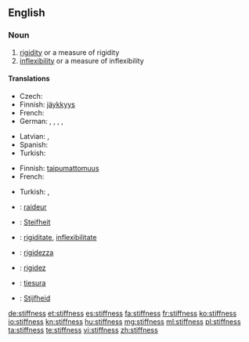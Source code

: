 ==English==

===Noun===
{{en-noun|~|es}}

# [[rigidity]] or a measure of rigidity
# [[inflexibility]] or a measure of inflexibility

====Translations====
{{trans-top|rigidity}}
* Czech: {{t|cs|ztuhlost|f}}
* Finnish: [[jäykkyys]]
* French: {{t+|fr|rigidité}}
* German: {{t+|de|Erstarrung|f}}, {{t|de|Starre|f}}, {{t|de|Steife|f}}, {{t+|de|Steifigkeit|f}}, {{t|de|Steifheit|f}}
{{trans-mid}}
* Latvian: {{t|lv|stingums|m}}, {{t|lv|stīvums|m}}
* Spanish: {{t+|es|rigidez|f}}
* Turkish: {{t+|tr|katılık}}
{{trans-bottom}}

{{trans-top|inflexibility}}
* Finnish: [[taipumattomuus]]
* French: {{t+|fr|inflexibilité}}
{{trans-mid}}
* Turkish: {{t+|tr|direngenlik}}, {{t+|tr|inatçılık}}
{{trans-bottom}}

{{checktrans-top}}
* {{ttbc|fr}}: [[raideur]]
* {{ttbc|de}}: [[Steifheit]]
* {{ttbc|ia}}: [[rigiditate]], [[inflexibilitate]]
* {{ttbc|it}}: [[rigidezza]]
{{trans-mid}}
* {{ttbc|pt}}: [[rigidez]]
* {{ttbc|es}}: [[tiesura]]
* {{ttbc|nl}}: [[Stijfheid]]
{{trans-bottom}}

[[de:stiffness]]
[[et:stiffness]]
[[es:stiffness]]
[[fa:stiffness]]
[[fr:stiffness]]
[[ko:stiffness]]
[[io:stiffness]]
[[kn:stiffness]]
[[hu:stiffness]]
[[mg:stiffness]]
[[ml:stiffness]]
[[pl:stiffness]]
[[ta:stiffness]]
[[te:stiffness]]
[[vi:stiffness]]
[[zh:stiffness]]